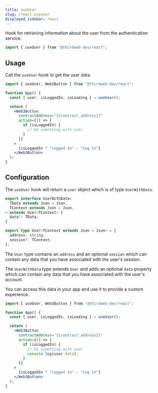 ```yaml
---
title: useUser
slug: /react.useuser
displayed_sidebar: react
---
```


Hook for retrieving information about the user from the authentication service.

```jsx
import { useUser } from "@thirdweb-dev/react";
```

## Usage

Call the `useUser` hook to get the user data.

```jsx
import { useUser, Web3Button } from "@thirdweb-dev/react";

function App() {
  const { user, isLoggedIn, isLoading } = useUser();

  return (
    <Web3Button
      contractAddress="{{contract_address}}"
      action={() => {
        if (isLoggedIn) {
          // Do something with user
        }
      }}
    >
      {isLoggedIn ? "Logged In" : "Log In"}
    </Web3Button>
  );
}
```

## Configuration

The `useUser` hook will return a `user` object which is of type `UserWithData`.

```ts
export interface UserWithData<
  TData extends Json = Json,
  TContext extends Json = Json,
> extends User<TContext> {
  data?: TData;
}

export type User<TContext extends Json = Json> = {
  address: string;
  session?: TContext;
};
```

The `User` type contains an `address` and an optional `session` which can contain any data that you have associated with the user's session.

The `UserWithData` type extends `User` and adds an optional `data` property which can contain any data that you have associated with the user's account.

You can access this data in your app and use it to provide a custom experience.

```jsx
import { useUser, Web3Button } from "@thirdweb-dev/react";

function App() {
  const { user, isLoggedIn, isLoading } = useUser();

  return (
    <Web3Button
      contractAddress="{{contract_address}}"
      action={() => {
        if (isLoggedIn) {
          // Do something with user
          console.log(user.data);
        }
      }}
    >
      {isLoggedIn ? "Logged In" : "Log In"}
    </Web3Button>
  );
}
```

